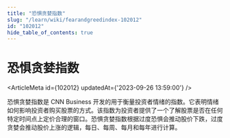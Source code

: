 ```yaml
---
title: "恐惧贪婪指数"
slug: "/learn/wiki/fearandgreedindex-102012"
id: "102012"
hide_table_of_contents: true
---
```



# 恐惧贪婪指数

<ArticleMeta id={102012} updatedAt={'2023-09-26 13:59:00'} />
<div className='border-solid border-b border-t-0 my-4 border-[var(--ifm-color-gray-300)]' />

恐惧贪婪指数是 CNN Business 开发的用于衡量投资者情绪的指数。它表明情绪如何影响投资者购买股票的方式。该指数为投资者提供了一个了解股票是否在任何特定时间点上定价合理的窗口。恐惧贪婪指数根据过度恐惧会推动股价下跌，过度贪婪会推动股价上涨的逻辑，每日、每周、每月和每年进行计算。
